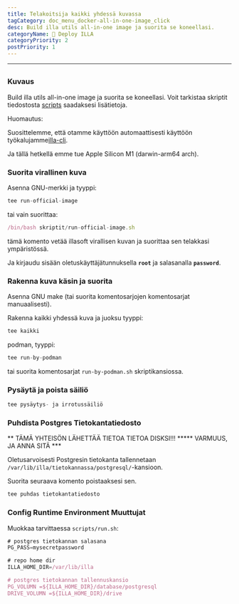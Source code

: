 ```yaml
---
title: Telakoitsija kaikki yhdessä kuvassa
tagCategory: doc_menu_docker-all-in-one-image_click
desc: Build illa utils all-in-one image ja suorita se koneellasi.
categoryName: 👷 Deploy ILLA
categoryPriority: 2
postPriority: 1
---
```


* * *

## <h2 hidden>Telakoitsija kaikki yhdessä kuvassa</h2>

### Kuvaus

Build illa utils all-in-one image ja suorita se koneellasi. Voit tarkistaa skriptit tiedostosta [scripts](https://github.com/illacloud/deploy-illa-manually/blob/main/docker/scripts) saadaksesi lisätietoja.

Huomautus:

Suosittelemme, että otamme käyttöön automaattisesti käyttöön työkalujamme[illa-cli](https://github.com/illacloud/illa).

Ja tällä hetkellä emme tue Apple Silicon M1 (darwin-arm64 arch).

### Suorita virallinen kuva

Asenna GNU-merkki ja tyyppi:

```jsx
tee run-official-image
```

tai vain suorittaa:

```jsx
/bin/bash skriptit/run-official-image.sh
```

tämä komento vetää illasoft virallisen kuvan ja suorittaa sen telakkasi ympäristössä.

Ja kirjaudu sisään oletuskäyttäjätunnuksella **`root`** ja salasanalla **`password`**.

### Rakenna kuva käsin ja suorita

Asenna GNU make (tai suorita komentosarjojen komentosarjat manuaalisesti).

Rakenna kaikki yhdessä kuva ja juoksu tyyppi:

```jsx
tee kaikki
```

podman, tyyppi:

```jsx
tee run-by-podman
```

tai suorita komentosarjat `run-by-podman.sh` skriptikansiossa.

### Pysäytä ja poista säiliö

```jsx
tee pysäytys- ja irrotussäiliö
```

### Puhdista Postgres Tietokantatiedosto

** TÄMÄ YHTEISÖN LÄHETTÄÄ TIETOA TIETOA DISKSI!!! \*\*\*** VARMUUS, JA ANNA SITÄ \*\*\*

Oletusarvoisesti Postgresin tietokanta tallennetaan `/var/lib/illa/tietokannassa/postgresql/`-kansioon.

Suorita seuraava komento poistaaksesi sen.

```jsx
tee puhdas tietokantatiedosto
```

### Config Runtime Environment Muuttujat

Muokkaa tarvittaessa `scripts/run.sh`:

```jsx
# postgres tietokannan salasana
PG_PASS=mysecretpassword

# repo home dir
ILLA_HOME_DIR=/var/lib/illa

# postgres tietokannan tallennuskansio
PG_VOLUMN =${ILLA_HOME_DIR}/database/postgresql
DRIVE_VOLUMN =${ILLA_HOME_DIR}/drive
```
